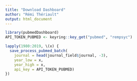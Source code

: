 ```yaml
---
title: "Download Dashboard"
author: "Rémi Thériault"
output: html_document
---
```


```r
library(pubmedDashboard)
API_TOKEN_PUBMED <- keyring::key_get("pubmed", "rempsyc")

lapply(1980:2019, \(x) {
  save_process_pubmed_batch(
    journal = head(journal_field$journal, -3),
    year_low = x,
    year_high = x,
    api_key = API_TOKEN_PUBMED)
})

```
